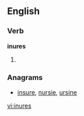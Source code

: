 ==English==

===Verb===
'''inures'''

# {{third-person singular of|[[inure]]}}

===Anagrams===
* [[insure#English|insure]], [[nursie#English|nursie]], [[ursine#English|ursine]]

[[vi:inures]]